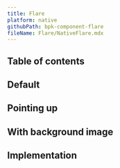 ```yaml
---
title: Flare
platform: native
githubPath: bpk-component-flare
fileName: Flare/NativeFlare.mdx
---
```




## Table of contents

## Default

<NativeComponentScreenshots
  iOS={iosFlareDefault}
  iOSAltText="iOS flare component"
  android={androidFlareDefault}
  androidAltText="Android flare component" />

## Pointing up

<NativeComponentScreenshots
  iOS={iosFlarePointingUp}
  iOSAltText="iOS flare with flare pointing upwards"
  android={androidFlarePointingUp}
  androidAltText="Android flare with flare pointing upwards" />


## With background image

<NativeComponentScreenshots
  iOS={iosFlareImage}
  iOSAltText="iOS flare with background image set"
  android={androidFlareImage}
  androidAltText="Android flare with background image set" />

## Implementation

<Readme file={readme} />
